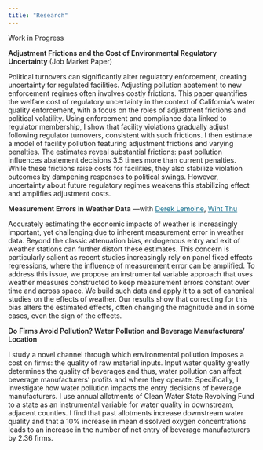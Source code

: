 ```yaml
---
title: "Research"
---
```


::: custom-title
Work in Progress
:::

[Adjustment Frictions and the Cost of Environmental Regulatory Uncertainty]{style="font-weight: 600;"} (Job Market Paper)

::: abstract
Political turnovers can significantly alter regulatory enforcement, creating uncertainty for regulated facilities. Adjusting pollution abatement to new enforcement regimes often involves costly frictions. This paper quantifies the welfare cost of regulatory uncertainty in the context of California's water quality enforcement, with a focus on the roles of adjustment frictions and political volatility. Using enforcement and compliance data linked to regulator membership, I show that facility violations gradually adjust following regulator turnovers, consistent with such frictions. I then estimate a model of facility pollution featuring adjustment frictions and varying penalties. The estimates reveal substantial frictions: past pollution influences abatement decisions 3.5 times more than current penalties. While these frictions raise costs for facilities, they also stabilize violation outcomes by dampening responses to political swings. However, uncertainty about future regulatory regimes weakens this stabilizing effect and amplifies adjustment costs.
:::

[Measurement Errors in Weather Data]{style="font-weight: 600;"} ---with [Derek Lemoine](https://www.dereklemoine.com/){style="color: #086788;"}, [Wint Thu](https://wintmthu.org/){style="color: #086788;"}

::: abstract
Accurately estimating the economic impacts of weather is increasingly important, yet challenging due to inherent measurement error in weather data. Beyond the classic attenuation bias, endogenous entry and exit of weather stations can further distort these estimates. This concern is particularly salient as recent studies increasingly rely on panel fixed effects regressions, where the influence of measurement error can be amplified. To address this issue, we propose an instrumental variable approach that uses weather measures constructed to keep measurement errors constant over time and across space. We build such data and apply it to a set of canonical studies on the effects of weather. Our results show that correcting for this bias alters the estimated effects, often changing the magnitude and in some cases, even the sign of the effects.
:::

[Do Firms Avoid Pollution? Water Pollution and Beverage Manufacturers' Location]{style="font-weight: 600;"}

::: abstract
I study a novel channel through which environmental pollution imposes a cost on firms: the quality of raw material inputs. Input water quality greatly determines the quality of beverages and thus, water pollution can affect beverage manufacturers’ profits and where they operate. Specifically, I investigate how water pollution impacts the entry decisions of beverage manufacturers. I use annual allotments of Clean Water State Revolving Fund to a state as an instrumental variable for water quality in downstream, adjacent counties. I find that past allotments increase downstream water quality and that a 10% increase in mean dissolved oxygen concentrations leads to an increase in the number of net entry of beverage manufacturers by 2.36 firms.
:::
